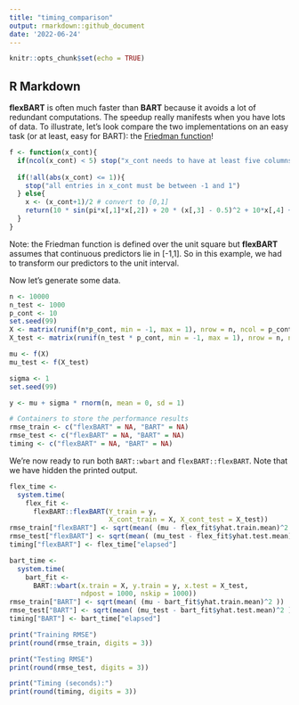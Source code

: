 ```yaml
---
title: "timing_comparison"
output: rmarkdown::github_document
date: '2022-06-24'
---
```


```r
knitr::opts_chunk$set(echo = TRUE)
```

## R Markdown
**flexBART** is often much faster than **BART** because it avoids a lot of redundant computations.
The speedup really manifests when you have lots of data.
To illustrate, let's look compare the two implementations on an easy task (or at least, easy for BART): the [Friedman function](https://www.sfu.ca/~ssurjano/fried.html)!

```r
f <- function(x_cont){
  if(ncol(x_cont) < 5) stop("x_cont needs to have at least five columns")
  
  if(!all(abs(x_cont) <= 1)){
    stop("all entries in x_cont must be between -1 and 1")
  } else{
    x <- (x_cont+1)/2 # convert to [0,1]
    return(10 * sin(pi*x[,1]*x[,2]) + 20 * (x[,3] - 0.5)^2 + 10*x[,4] + 5 * x[,5])
  }
}
```
Note: the Friedman function is defined over the unit square but **flexBART** assumes that continuous predictors lie in [-1,1].
So in this example, we had to transform our predictors to the unit interval.

Now let's generate some data.
```r
n <- 10000
n_test <- 1000
p_cont <- 10
set.seed(99)
X <- matrix(runif(n*p_cont, min = -1, max = 1), nrow = n, ncol = p_cont)
X_test <- matrix(runif(n_test * p_cont, min = -1, max = 1), nrow = n, ncol = p_cont)

mu <- f(X)
mu_test <- f(X_test)

sigma <- 1
set.seed(99)

y <- mu + sigma * rnorm(n, mean = 0, sd = 1)

# Containers to store the performance results
rmse_train <- c("flexBART" = NA, "BART" = NA)
rmse_test <- c("flexBART" = NA, "BART" = NA)
timing <- c("flexBART" = NA, "BART" = NA)
```

We're now ready to run both `BART::wbart` and `flexBART::flexBART`. Note that we have hidden the printed output.

```r
flex_time <-
  system.time(
    flex_fit <- 
      flexBART::flexBART(Y_train = y, 
                         X_cont_train = X, X_cont_test = X_test))
rmse_train["flexBART"] <- sqrt(mean( (mu - flex_fit$yhat.train.mean)^2 ))
rmse_test["flexBART"] <- sqrt(mean( (mu_test - flex_fit$yhat.test.mean)^2 ))
timing["flexBART"] <- flex_time["elapsed"]
```

```r
bart_time <-
  system.time(
    bart_fit <-
      BART::wbart(x.train = X, y.train = y, x.test = X_test,
                  ndpost = 1000, nskip = 1000))
rmse_train["BART"] <- sqrt(mean( (mu - bart_fit$yhat.train.mean)^2 ))
rmse_test["BART"] <- sqrt(mean( (mu_test - bart_fit$yhat.test.mean)^2 ))
timing["BART"] <- bart_time["elapsed"]

```


```r
print("Training RMSE")
print(round(rmse_train, digits = 3))

print("Testing RMSE")
print(round(rmse_test, digits = 3))

print("Timing (seconds):")
print(round(timing, digits = 3))

```


